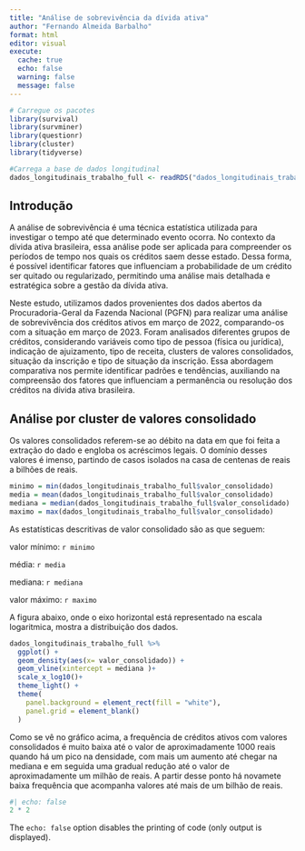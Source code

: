 ```yaml
---
title: "Análise de sobrevivência da dívida ativa"
author: "Fernando Almeida Barbalho"
format: html
editor: visual
execute: 
  cache: true
  echo: false
  warning: false
  message: false
---
```


```r
# Carregue os pacotes
library(survival)
library(survminer)
library(questionr)
library(cluster)
library(tidyverse)

#Carrega a base de dados longitudinal
dados_longitudinais_trabalho_full <- readRDS("dados_longitudinais_trabalho_full.RDS")

```

## Introdução

A análise de sobrevivência é uma técnica estatística utilizada para investigar o tempo até que determinado evento ocorra. No contexto da dívida ativa brasileira, essa análise pode ser aplicada para compreender os períodos de tempo nos quais os créditos saem desse estado. Dessa forma, é possível identificar fatores que influenciam a probabilidade de um crédito ser quitado ou regularizado, permitindo uma análise mais detalhada e estratégica sobre a gestão da dívida ativa.

Neste estudo, utilizamos dados provenientes dos dados abertos da Procuradoria-Geral da Fazenda Nacional (PGFN) para realizar uma análise de sobrevivência dos créditos ativos em março de 2022, comparando-os com a situação em março de 2023. Foram analisados diferentes grupos de créditos, considerando variáveis como tipo de pessoa (física ou jurídica), indicação de ajuizamento, tipo de receita, clusters de valores consolidados, situação da inscrição e tipo de situação da inscrição. Essa abordagem comparativa nos permite identificar padrões e tendências, auxiliando na compreensão dos fatores que influenciam a permanência ou resolução dos créditos na dívida ativa brasileira.

## Análise por cluster de valores consolidado

Os valores consolidados referem-se ao débito na data em que foi feita a extração do dado e engloba os acréscimos legais. O domínio desses valores é imenso, partindo de casos isolados na casa de centenas de reais a bilhões de reais.

```r
minimo = min(dados_longitudinais_trabalho_full$valor_consolidado)
media = mean(dados_longitudinais_trabalho_full$valor_consolidado)
mediana = median(dados_longitudinais_trabalho_full$valor_consolidado)
maximo = max(dados_longitudinais_trabalho_full$valor_consolidado)
```

As estatísticas descritivas de valor consolidado são as que seguem:

valor mínimo: `r minimo`

média: `r media`

mediana: `r mediana`

valor máximo: `r maximo`

A figura abaixo, onde o eixo horizontal está representado na escala logaritmica, mostra a distribuição dos dados.

```r
dados_longitudinais_trabalho_full %>%
  ggplot() +
  geom_density(aes(x= valor_consolidado)) +
  geom_vline(xintercept = mediana )+
  scale_x_log10()+
  theme_light() +
  theme(
    panel.background = element_rect(fill = "white"),
    panel.grid = element_blank()
  ) 
```

Como se vê no gráfico acima, a frequência de créditos ativos com valores consolidados é muito baixa até o valor de aproximadamente 1000 reais quando há um pico na densidade, com mais um aumento até chegar na mediana e em seguida uma gradual redução até o valor de aproximadamente um milhão de reais. A partir desse ponto há novamete baixa frequência que acompanha valores até mais de um bilhão de reais.

```r
#| echo: false
2 * 2
```

The `echo: false` option disables the printing of code (only output is displayed).
